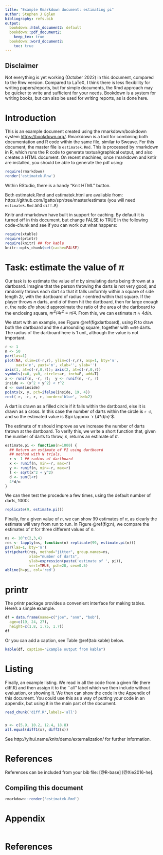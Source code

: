 ```yaml
---
title: "Example Rmarkdown document: estimating pi"
author: Stephen J Eglen
bibliography: refs.bib
output:
  bookdown::html_document2: default
  bookdown::pdf_document2:
    keep_tex: true
  bookdown::word_document2:
    toc: true
---
```



## Disclaimer

Not everything is yet working (October 2022) in this document,
compared to the Rnw version.  Compared to LaTeX, I think there is less
flexibility for writing papers/reports, but for simple documents, the
Rmd approach may be quicker to write and sufficient for your needs.
Bookdown is a system for writing books, but can also be used for
writing reports, as is done here.


# Introduction

This is an example document created using the rmarkdown/bookdown system
<https://bookdown.org/>.  Rmarkdown is a tool for combining both
documentation and R code within the same file, similar to Sweave.  For
this document, the master file is `estimatek.Rmd`.  This is processed
by rmarkdown in R, which runs the R code to generate textual/graphical
output, and also creates a HTML document.  On recent machines, once
rmarkdown and kntir are installed, you should be able to generate the
pdf using:

```r
require(rmarkdown)
render('estimatek.Rnw')
```

Within RStudio, there is a handy "Knit HTML"  button.

Both estimatek.Rmd and estimatek.html are available from:
https://github.com/lgatto/spr/tree/master/estimate (you will need
`estimatek.Rmd` and `diff.R`)

Knitr and rmarkdown have built in support for caching.  By default it is
turned off in this document, but change FALSE to TRUE in the following
code-chunk and see if you can work out what happens:

```r
require(xtable)
require(printr)
require(knitr) ## for kable
knitr::opts_chunk$set(cache=FALSE)
```

#  Task: estimate the value of $\pi$

Our task is to estimate the value of $\pi$ by simulating darts being
thrown at a dartboard.  Imagine that the person throwing the darts is
not very good, and randomly throws each dart so that it falls
uniformly within a square of side length $2r$, with the dartboard of
radius $r$ centred within that square.  If the player throws $n$
darts, and $d$ of them hit the dartboard, then for large enough $n$,
the ratio $d/n$ should approximate the ratio of the area of the
dartboard to the enclosing square, $\pi r^2 / 4 r^2 \equiv \pi/4$.
From this, we can estimate $\pi \approx 4d/n$.

We start with an example, see Figure \@ref(fig:dartboard), using R to
draw both the dartboard and the surrounding square, together with
`n=50` darts.  The radius of the dartboard here is 1 unit, although
the value is not important.

```r
r <- 1
n <- 50
par(las=1)
plot(NA, xlim=c(-r,r), ylim=c(-r,r), asp=1, bty='n',
     xaxt='n', yaxt='n', xlab='', ylab='')
axis(1, at=c(-r,0,r)); axis(2, at=c(-r,0,r))
symbols(x=0, y=0, circles=r, inch=F, add=T)
x <- runif(n, -r, r);  y <- runif(n, -r, r)
inside <- (x^2 + y^2) < r^2
d <- sum(inside)
points(x, y, pch=ifelse(inside, 19, 4))
rect(-r, -r, r, r, border='blue', lwd=2)
```

A dart is drawn as a filled circle if it falls within the dartboard,
else it is drawn as a cross.  In this case the number of darts within
the circle is `r d`, and so the estimated value is $\pi \approx
`r {4*d/n}`$.

The estimate of $\pi$ should improve as we increase the number of darts
thrown at the dartboard.  To verify this, we write a short function
that, given the number of darts to throw, $n$, returns an estimate of
$\pi$.

```r
estimate.pi <- function(n=1000) {
  ## Return an estimate of PI using dartboard 
  ## method with N trials.
  r <- 1 ## radius of dartboard
  x <- runif(n, min=-r, max=r)
  y <- runif(n, min=-r, max=r)
  l <- sqrt(x^2 + y^2)
  d <- sum(l<r)
  4*d/n
}
```

We can then test the procedure a few times, using the default number
of darts, 1000:

```r
replicate(9, estimate.pi())
```
Finally, for a given value of $n$, we can show 99 estimates of $\pi$,
as clearly the estimate will vary from run to run.  In
Figure \@ref(fig:n), we compare the estimates of $\pi$ for three
different values of $n$.


```r
ns <- 10^c(2,3,4)
res <- lapply(ns, function(n) replicate(99, estimate.pi(n)))
par(las=1, bty='n')
stripchart(res, method="jitter", group.names=ns, 
           xlab="number of darts",
           ylab=expression(paste('estimate of ', pi)),
           vert=TRUE, pch=20, cex=0.5)
abline(h=pi, col='red')
```

<!-- 
\caption{Mone-Carlo estimates of $\pi$ improve as n increases.  Red line
denotes the true value of $\pi$.}
\label{fig:n}
-->
 
# printr

The printr package provides a convenient interface for making tables.
Here's a simple example.

```r
df = data.frame(name=c("joe", "ann", "bob"),
  age=c(19, 24, 27),
  height=c(1.8, 1.75, 1.7))
df
```

Or you can add a caption, see Table \@ref(tab:kable) below.




```r
kable(df, caption="Example output from kable")
```


# Listing

Finally, an example listing.  We read in all the code from a given
file (here diff.R) and then assign it to the ``all'' label which we
then include without evaluation, or showing it.  We then can show the
code in the Appendix of this document.  You could use this as a way of
putting your code in an appendix, but using it in the main part of the
document.


```r
read_chunk('diff.R',labels='all')
```

```r
```

```r
x <- c(5.9, 10.2, 12.4, 18.8)
all.equal(diff1(x), diff2(x))
```


See http://yihui.name/knitr/demo/externalization/ for further
information.

# References

References can be included from your bib file: [@R-base]  [@Xie2016-he].

## Compiling this document

```r
rmarkdown::render('estimatek.Rmd')
```

# Appendix

```r
```

# References

